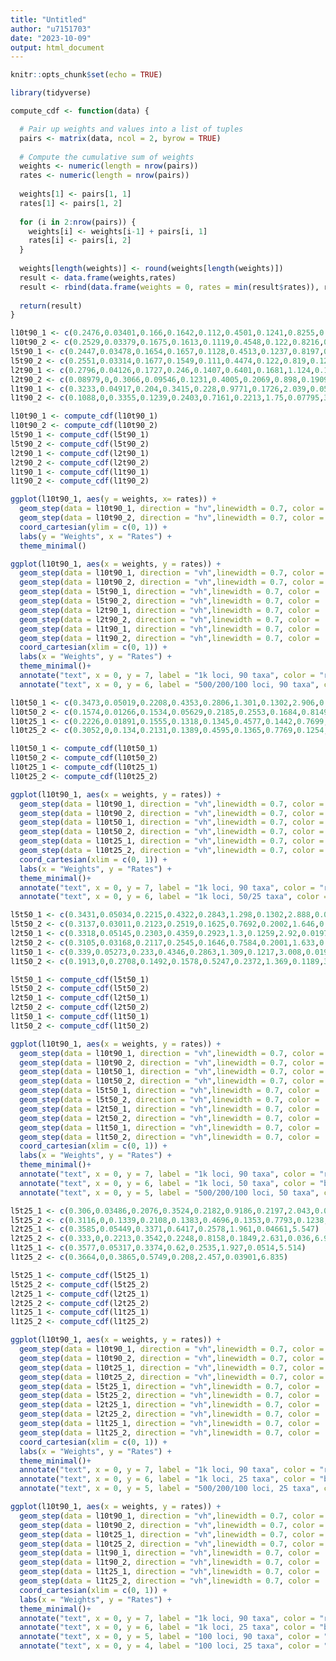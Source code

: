 ```yaml
---
title: "Untitled"
author: "u7151703"
date: "2023-10-09"
output: html_document
---
```


```r
knitr::opts_chunk$set(echo = TRUE)
```


```r
library(tidyverse)
```


```r
compute_cdf <- function(data) {

  # Pair up weights and values into a list of tuples
  pairs <- matrix(data, ncol = 2, byrow = TRUE)
  
  # Compute the cumulative sum of weights
  weights <- numeric(length = nrow(pairs))
  rates <- numeric(length = nrow(pairs))
  
  weights[1] <- pairs[1, 1]
  rates[1] <- pairs[1, 2]
  
  for (i in 2:nrow(pairs)) {
    weights[i] <- weights[i-1] + pairs[i, 1]
    rates[i] <- pairs[i, 2]
  }
  
  weights[length(weights)] <- round(weights[length(weights)])
  result <- data.frame(weights,rates)
  result <- rbind(data.frame(weights = 0, rates = min(result$rates)), result)
  
  return(result)
}

```


```r
l10t90_1 <- c(0.2476,0.03401,0.166,0.1642,0.112,0.4501,0.1241,0.8255,0.1341,1.281,0.1461,2.143,0.05735,3.995,0.01282,7.601)
l10t90_2 <- c(0.2529,0.03379,0.1675,0.1613,0.1119,0.4548,0.122,0.8216,0.1309,1.291,0.1434,2.153,0.05825,4.033,0.01322,7.617)
l5t90_1 <- c(0.2447,0.03478,0.1654,0.1657,0.1128,0.4513,0.1237,0.8197,0.1345,1.276,0.1468,2.115,0.059,3.932,0.01298,7.526)
l5t90_2 <- c(0.2551,0.03314,0.1677,0.1549,0.111,0.4474,0.122,0.819,0.1294,1.29,0.1441,2.165,0.05749,4.081,0.01326,7.732)
l2t90_1 <- c(0.2796,0.04126,0.1727,0.246,0.1407,0.6401,0.1681,1.124,0.1643,2.021,0.06118,3.853,0.01335,7.43)
l2t90_2 <- c(0.08979,0,0.3066,0.09546,0.1231,0.4005,0.2069,0.898,0.1909,1.905,0.06766,3.836, 0.01511,7.436)
l1t90_1 <- c(0.3233,0.04917,0.204,0.3415,0.228,0.9771,0.1726,2.039,0.05916,4.025,0.01305,7.798)
l1t90_2 <- c(0.1088,0,0.3355,0.1239,0.2403,0.7161,0.2213,1.75,0.07795,3.602,0.01613,7.344)

l10t90_1 <- compute_cdf(l10t90_1)
l10t90_2 <- compute_cdf(l10t90_2)
l5t90_1 <- compute_cdf(l5t90_1)
l5t90_2 <- compute_cdf(l5t90_2)
l2t90_1 <- compute_cdf(l2t90_1)
l2t90_2 <- compute_cdf(l2t90_2)
l1t90_1 <- compute_cdf(l1t90_1)
l1t90_2 <- compute_cdf(l1t90_2)

```

```r
ggplot(l10t90_1, aes(y = weights, x= rates)) +
  geom_step(data = l10t90_1, direction = "hv",linewidth = 0.7, color = 'red') +
  geom_step(data = l10t90_2, direction = "hv",linewidth = 0.7, color = 'red') +
  coord_cartesian(ylim = c(0, 1)) +
  labs(y = "Weights", x = "Rates") +
  theme_minimal()
```



```r
ggplot(l10t90_1, aes(x = weights, y = rates)) +
  geom_step(data = l10t90_1, direction = "vh",linewidth = 0.7, color = 'red') +
  geom_step(data = l10t90_2, direction = "vh",linewidth = 0.7, color = 'red') +
  geom_step(data = l5t90_1, direction = "vh",linewidth = 0.7, color = 'black') +
  geom_step(data = l5t90_2, direction = "vh",linewidth = 0.7, color = 'black') +
  geom_step(data = l2t90_1, direction = "vh",linewidth = 0.7, color = 'black') +
  geom_step(data = l2t90_2, direction = "vh",linewidth = 0.7, color = 'black') +
  geom_step(data = l1t90_1, direction = "vh",linewidth = 0.7, color = 'black') +
  geom_step(data = l1t90_2, direction = "vh",linewidth = 0.7, color = 'black') +
  coord_cartesian(xlim = c(0, 1)) +
  labs(x = "Weights", y = "Rates") +
  theme_minimal()+
  annotate("text", x = 0, y = 7, label = "1k loci, 90 taxa", color = "red", hjust = 0) +
  annotate("text", x = 0, y = 6, label = "500/200/100 loci, 90 taxa", color = "black", hjust = 0)
```

```r
l10t50_1 <- c(0.3473,0.05019,0.2208,0.4353,0.2806,1.301,0.1302,2.906,0.02099,6.81)
l10t50_2 <- c(0.1574,0.01266,0.1534,0.05629,0.2185,0.2553,0.1684,0.8149,0.1924,1.676,0.09049,3.625,0.01948,7.499)
l10t25_1 <- c(0.2226,0.01891,0.1555,0.1318,0.1345,0.4577,0.1442,0.7699,0.1433,1.339,0.1583,2.334,0.04168,5.793)
l10t25_2 <- c(0.3052,0,0.134,0.2131,0.1389,0.4595,0.1365,0.7769,0.1254,1.499,0.1286,3.03,0.03145,7.117)

l10t50_1 <- compute_cdf(l10t50_1)
l10t50_2 <- compute_cdf(l10t50_2)
l10t25_1 <- compute_cdf(l10t25_1)
l10t25_2 <- compute_cdf(l10t25_2)
```


```r
ggplot(l10t90_1, aes(x = weights, y = rates)) +
  geom_step(data = l10t90_1, direction = "vh",linewidth = 0.7, color = 'red') +
  geom_step(data = l10t90_2, direction = "vh",linewidth = 0.7, color = 'red') +
  geom_step(data = l10t50_1, direction = "vh",linewidth = 0.7, color = 'black') +
  geom_step(data = l10t50_2, direction = "vh",linewidth = 0.7, color = 'black') +
  geom_step(data = l10t25_1, direction = "vh",linewidth = 0.7, color = 'black') +
  geom_step(data = l10t25_2, direction = "vh",linewidth = 0.7, color = 'black') +
  coord_cartesian(xlim = c(0, 1)) +
  labs(x = "Weights", y = "Rates") +
  theme_minimal()+
  annotate("text", x = 0, y = 7, label = "1k loci, 90 taxa", color = "red", hjust = 0) +
  annotate("text", x = 0, y = 6, label = "1k loci, 50/25 taxa", color = "black", hjust = 0)
```

```r
l5t50_1 <- c(0.3431,0.05034,0.2215,0.4322,0.2843,1.298,0.1302,2.888,0.021,6.758)
l5t50_2 <- c(0.3137,0.03011,0.2123,0.2519,0.1625,0.7692,0.2002,1.646,0.09163,3.632, 0.01963,7.625)
l2t50_1 <- c(0.3318,0.05145,0.2303,0.4359,0.2923,1.3,0.1259,2.92,0.0197,6.843)
l2t50_2 <- c(0.3105,0.03168,0.2117,0.2545,0.1646,0.7584,0.2001,1.633,0.0924,3.571,0.0207,7.475)
l1t50_1 <- c(0.339,0.05273,0.233,0.4346,0.2863,1.309,0.1217,3.008,0.01993,7.01)
l1t50_2 <- c(0.1913,0,0.2708,0.1492,0.1578,0.5247,0.2372,1.369,0.1189,3.185,0.02394,7.243)

l5t50_1 <- compute_cdf(l5t50_1)
l5t50_2 <- compute_cdf(l5t50_2)
l2t50_1 <- compute_cdf(l2t50_1)
l2t50_2 <- compute_cdf(l2t50_2)
l1t50_1 <- compute_cdf(l1t50_1)
l1t50_2 <- compute_cdf(l1t50_2)
```

```r
ggplot(l10t90_1, aes(x = weights, y = rates)) +
  geom_step(data = l10t90_1, direction = "vh",linewidth = 0.7, color = 'red') +
  geom_step(data = l10t90_2, direction = "vh",linewidth = 0.7, color = 'red') +
  geom_step(data = l10t50_1, direction = "vh",linewidth = 0.7, color = 'blue') +
  geom_step(data = l10t50_2, direction = "vh",linewidth = 0.7, color = 'blue') +
  geom_step(data = l5t50_1, direction = "vh",linewidth = 0.7, color = 'black') +
  geom_step(data = l5t50_2, direction = "vh",linewidth = 0.7, color = 'black') +
  geom_step(data = l2t50_1, direction = "vh",linewidth = 0.7, color = 'black') +
  geom_step(data = l2t50_2, direction = "vh",linewidth = 0.7, color = 'black') +
  geom_step(data = l1t50_1, direction = "vh",linewidth = 0.7, color = 'black') +
  geom_step(data = l1t50_2, direction = "vh",linewidth = 0.7, color = 'black') +
  coord_cartesian(xlim = c(0, 1)) +
  labs(x = "Weights", y = "Rates") +
  theme_minimal()+
  annotate("text", x = 0, y = 7, label = "1k loci, 90 taxa", color = "red", hjust = 0) +
  annotate("text", x = 0, y = 6, label = "1k loci, 50 taxa", color = "blue", hjust = 0) +
  annotate("text", x = 0, y = 5, label = "500/200/100 loci, 50 taxa", color = "black", hjust = 0)
```

```r
l5t25_1 <- c(0.306,0.03486,0.2076,0.3524,0.2182,0.9186,0.2197,2.043,0.0485,5.501)
l5t25_2 <- c(0.3116,0,0.1339,0.2108,0.1383,0.4696,0.1353,0.7793,0.1238,1.515,0.1286,3.127,0.02851,7.423)
l2t25_1 <- c(0.3585,0.05449,0.3371,0.6417,0.2578,1.961,0.04661,5.547)
l2t25_2 <- c(0.333,0,0.2213,0.3542,0.2248,0.8158,0.1849,2.631,0.036,6.993)
l1t25_1 <- c(0.3577,0.05317,0.3374,0.62,0.2535,1.927,0.0514,5.514)
l1t25_2 <- c(0.3664,0,0.3865,0.5749,0.208,2.457,0.03901,6.835)

l5t25_1 <- compute_cdf(l5t25_1)
l5t25_2 <- compute_cdf(l5t25_2)
l2t25_1 <- compute_cdf(l2t25_1)
l2t25_2 <- compute_cdf(l2t25_2)
l1t25_1 <- compute_cdf(l1t25_1)
l1t25_2 <- compute_cdf(l1t25_2)
```

```r
ggplot(l10t90_1, aes(x = weights, y = rates)) +
  geom_step(data = l10t90_1, direction = "vh",linewidth = 0.7, color = 'red') +
  geom_step(data = l10t90_2, direction = "vh",linewidth = 0.7, color = 'red') +
  geom_step(data = l10t25_1, direction = "vh",linewidth = 0.7, color = 'blue') +
  geom_step(data = l10t25_2, direction = "vh",linewidth = 0.7, color = 'blue') +
  geom_step(data = l5t25_1, direction = "vh",linewidth = 0.7, color = 'black') +
  geom_step(data = l5t25_2, direction = "vh",linewidth = 0.7, color = 'black') +
  geom_step(data = l2t25_1, direction = "vh",linewidth = 0.7, color = 'black') +
  geom_step(data = l2t25_2, direction = "vh",linewidth = 0.7, color = 'black') +
  geom_step(data = l1t25_1, direction = "vh",linewidth = 0.7, color = 'black') +
  geom_step(data = l1t25_2, direction = "vh",linewidth = 0.7, color = 'black') +
  coord_cartesian(xlim = c(0, 1)) +
  labs(x = "Weights", y = "Rates") +
  theme_minimal()+
  annotate("text", x = 0, y = 7, label = "1k loci, 90 taxa", color = "red", hjust = 0) +
  annotate("text", x = 0, y = 6, label = "1k loci, 25 taxa", color = "blue", hjust = 0) +
  annotate("text", x = 0, y = 5, label = "500/200/100 loci, 25 taxa", color = "black", hjust = 0)
```

```r
ggplot(l10t90_1, aes(x = weights, y = rates)) +
  geom_step(data = l10t90_1, direction = "vh",linewidth = 0.7, color = 'red') +
  geom_step(data = l10t90_2, direction = "vh",linewidth = 0.7, color = 'red') +
  geom_step(data = l10t25_1, direction = "vh",linewidth = 0.7, color = 'blue') +
  geom_step(data = l10t25_2, direction = "vh",linewidth = 0.7, color = 'blue') +
  geom_step(data = l1t90_1, direction = "vh",linewidth = 0.7, color = 'green') +
  geom_step(data = l1t90_2, direction = "vh",linewidth = 0.7, color = 'green') +
  geom_step(data = l1t25_1, direction = "vh",linewidth = 0.7, color = 'black') +
  geom_step(data = l1t25_2, direction = "vh",linewidth = 0.7, color = 'black') +
  coord_cartesian(xlim = c(0, 1)) +
  labs(x = "Weights", y = "Rates") +
  theme_minimal()+
  annotate("text", x = 0, y = 7, label = "1k loci, 90 taxa", color = "red", hjust = 0) +
  annotate("text", x = 0, y = 6, label = "1k loci, 25 taxa", color = "blue", hjust = 0) +
  annotate("text", x = 0, y = 5, label = "100 loci, 90 taxa", color = "green", hjust = 0) +
  annotate("text", x = 0, y = 4, label = "100 loci, 25 taxa", color = "black", hjust = 0)
```

